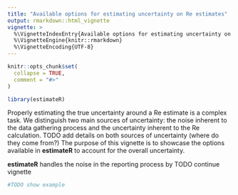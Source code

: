 ```yaml
---
title: "Available options for estimating uncertainty on Re estimates"
output: rmarkdown::html_vignette
vignette: >
  %\VignetteIndexEntry{Available options for estimating uncertainty on Re estimates}
  %\VignetteEngine{knitr::rmarkdown}
  %\VignetteEncoding{UTF-8}
---
```


```r
knitr::opts_chunk$set(
  collapse = TRUE,
  comment = "#>"
)
```

```r
library(estimateR)
```

Properly estimating the true uncertainty around a Re estimate is a complex task.
We distinguish two main sources of uncertainty: the noise inherent to the data gathering process and the uncertainty inherent to the Re calculation.
TODO add details on both sources of uncertainty (where do they come from?)
The purpose of this vignette is to showcase the options available in **estimateR** to account for the overall uncertainty.

**estimateR** handles the noise in the reporting process by TODO continue vignette
```r
#TODO show example
```

